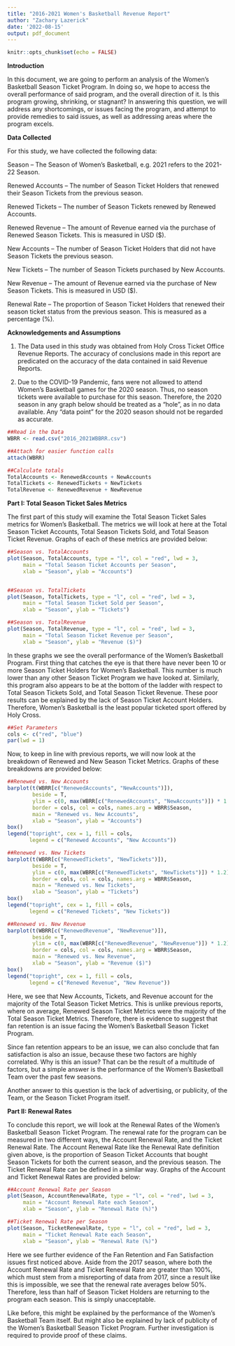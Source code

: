 ---
title: "2016-2021 Women's Basketball Revenue Report"
author: "Zachary Lazerick"
date: '2022-08-15'
output: pdf_document
---

```{r setup, include=FALSE}
knitr::opts_chunk$set(echo = FALSE)
```

**Introduction**

In this document, we are going to perform an analysis of the Women's Basketball Season Ticket Program. In doing so, we hope to access the overall performance of said program, and the overall direction of it. Is this program growing, shrinking, or stagnant? In answering this question, we will address any shortcomings, or issues facing the program, and attempt to provide remedies to said issues, as well as addressing areas where the program excels. 

**Data Collected**

For this study, we have collected the following data:

Season -- The Season of Women's Basketball, e.g. 2021 refers to the 2021-22 Season.

Renewed Accounts -- The number of Season Ticket Holders that renewed their Season Tickets from the previous season. 

Renewed Tickets -- The number of Season Tickets renewed by Renewed Accounts.

Renewed Revenue -- The amount of Revenue earned via the purchase of Renewed Season Tickets. This is measured in USD ($).

New Accounts -- The number of Season Ticket Holders that did not have Season Tickets the previous season. 

New Tickets -- The number of Season Tickets purchased by New Accounts.

New Revenue -- The amount of Revenue earned via the purchase of New Season Tickets. This is measured in USD ($). 

Renewal Rate -- The proportion of Season Ticket Holders that renewed their season ticket status from the previous season. This is measured as a percentage (%).

**Acknowledgements and Assumptions**

1) The Data used in this study was obtained from Holy Cross Ticket Office Revenue Reports. The accuracy of conclusions made in this report are predicated on the accuracy of the data contained in said Revenue Reports. 

2) Due to the COVID-19 Pandemic, fans were not allowed to attend Women's Basketball games for the 2020 season. Thus, no season tickets were available to purchase for this season. Therefore, the 2020 season in any graph below should be treated as a "hole", as in no data available. Any "data point" for the 2020 season should not be regarded as accurate. 

```{r, include = F}
##Read in the Data
WBRR <- read.csv("2016_2021WBBRR.csv")

##Attach for easier function calls
attach(WBRR)

##Calculate totals
TotalAccounts <- RenewedAccounts + NewAccounts
TotalTickets <- RenewedTickets + NewTickets
TotalRevenue <- RenewedRevenue + NewRevenue
```

\pagebreak

**Part I: Total Season Ticket Sales Metrics**

The first part of this study will examine the Total Season Ticket Sales metrics for Women's Basketball. The metrics we will look at here at the Total Season Ticket Accounts, Total Season Tickets Sold, and Total Season Ticket Revenue. Graphs of each of these metrics are provided below:

```{r, out.width = "50%", out.height = "50%"}
##Season vs. TotalAccounts
plot(Season, TotalAccounts, type = "l", col = "red", lwd = 3, 
     main = "Total Season Ticket Accounts per Season", 
     xlab = "Season", ylab = "Accounts")


##Season vs. TotalTickets
plot(Season, TotalTickets, type = "l", col = "red", lwd = 3, 
     main = "Total Season Ticket Sold per Season", 
     xlab = "Season", ylab = "Tickets")
```

```{r, fig.align = "center", out.width = "50%", out.height = "50%"}
##Season vs. TotalRevenue
plot(Season, TotalRevenue, type = "l", col = "red", lwd = 3, 
     main = "Total Season Ticket Revenue per Season", 
     xlab = "Season", ylab = "Revenue ($)")
```

In these graphs we see the overall performance of the Women's Basketball Program. First thing that catches the eye is that there have never been 10 or more Season Ticket Holders for Women's Basketball. This number is much lower than any other Season Ticket Program we have looked at. Similarly, this program also appears to be at the bottom of the ladder with respect to Total Season Tickets Sold, and Total Season Ticket Revenue. These poor results can be explained by the lack of Season Ticket Account Holders. Therefore, Women's Basketball is the least popular ticketed sport offered by Holy Cross. 

\pagebreak

```{r, include = F}
##Set Parameters
cols <- c("red", "blue")
par(lwd = 1)
```

Now, to keep in line with previous reports, we will now look at the breakdown of Renewed and New Season Ticket Metrics. Graphs of these breakdowns are provided below:

```{r, out.width = "50%", out.height = "50%"}
##Renewed vs. New Accounts
barplot(t(WBRR[c("RenewedAccounts", "NewAccounts")]), 
        beside = T, 
        ylim = c(0, max(WBRR[c("RenewedAccounts", "NewAccounts")]) * 1.2), 
        border = cols, col = cols, names.arg = WBRR$Season, 
        main = "Renewed vs. New Accounts", 
        xlab = "Season", ylab = "Accounts")
box()
legend("topright", cex = 1, fill = cols, 
       legend = c("Renewed Accounts", "New Accounts"))

##Renewed vs. New Tickets
barplot(t(WBRR[c("RenewedTickets", "NewTickets")]), 
        beside = T, 
        ylim = c(0, max(WBRR[c("RenewedTickets", "NewTickets")]) * 1.2), 
        border = cols, col = cols, names.arg = WBRR$Season, 
        main = "Renewed vs. New Tickets", 
        xlab = "Season", ylab = "Tickets")
box()
legend("topright", cex = 1, fill = cols, 
       legend = c("Renewed Tickets", "New Tickets"))
```

```{r, fig.align = "center", out.width = "50%", out.height = "50%"}
##Renewed vs. New Revenue
barplot(t(WBRR[c("RenewedRevenue", "NewRevenue")]), 
        beside = T, 
        ylim = c(0, max(WBRR[c("RenewedRevenue", "NewRevenue")]) * 1.2), 
        border = cols, col = cols, names.arg = WBRR$Season, 
        main = "Renewed vs. New Revenue", 
        xlab = "Season", ylab = "Revenue ($)")
box()
legend("topright", cex = 1, fill = cols, 
       legend = c("Renewed Revenue", "New Revenue"))
```

Here, we see that New Accounts, Tickets, and Revenue account for the majority of the Total Season Ticket Metrics. This is unlike previous reports, where on average, Renewed Season Ticket Metrics were the majority of the Total Season Ticket Metrics. Therefore, there is evidence to suggest that fan retention is an issue facing the Women's Basketball Season Ticket Program. 

Since fan retention appears to be an issue, we can also conclude that fan satisfaction is also an issue, because these two factors are highly correlated. Why is this an issue? That can be the result of a multitude of factors, but a simple answer is the performance of the Women's Basketball Team over the past few seasons. 

Another answer to this question is the lack of advertising, or publicity, of the Team, or the Season Ticket Program itself. 

\pagebreak

**Part II: Renewal Rates**

To conclude this report, we will look at the Renewal Rates of the Women's Basketball Season Ticket Program. The renewal rate for the program can be measured in two different ways, the Account Renewal Rate, and the Ticket Renewal Rate. The Account Renewal Rate like the Renewal Rate definition given above, is the proportion of Season Ticket Accounts that bought Season Tickets for both the current season, and the previous season. The Ticket Renewal Rate can be defined in a similar way. Graphs of the Account and Ticket Renewal Rates are provided below:

```{r, out.width = "50%", out.height = "50%"}
##Account Renewal Rate per Season
plot(Season, AccountRenewalRate, type = "l", col = "red", lwd = 3, 
     main = "Account Renewal Rate each Season", 
     xlab = "Season", ylab = "Renewal Rate (%)")

##Ticket Renewal Rate per Season
plot(Season, TicketRenewalRate, type = "l", col = "red", lwd = 3, 
     main = "Ticket Renewal Rate each Season", 
     xlab = "Season", ylab = "Renewal Rate (%)")
```

Here we see further evidence of the Fan Retention and Fan Satisfaction issues first noticed above. Aside from the 2017 season, where both the Account Renewal Rate and Ticket Renewal Rate are greater than 100%, which must stem from a misreporting of data from 2017, since a result like this is impossible, we see that the renewal rate averages below 50%. Therefore, less than half of Season Ticket Holders are returning to the program each season. This is simply unacceptable. 

Like before, this might be explained by the performance of the Women's Basketball Team itself. But might also be explained by lack of publicity of the Women's Basketball Season Ticket Program. Further investigation is required to provide proof of these claims. 
\pagebreak